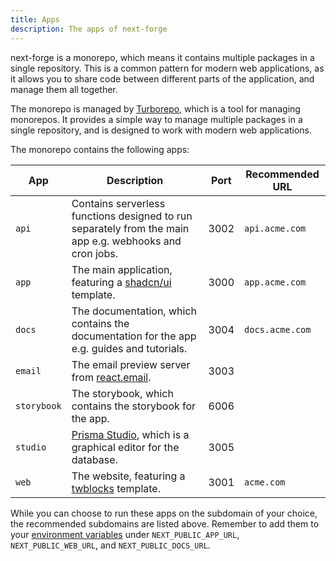 ```yaml
---
title: Apps
description: The apps of next-forge
---
```


next-forge is a monorepo, which means it contains multiple packages in a single repository. This is a common pattern for modern web applications, as it allows you to share code between different parts of the application, and manage them all together.

The monorepo is managed by [Turborepo](https://turbo.build/repo), which is a tool for managing monorepos. It provides a simple way to manage multiple packages in a single repository, and is designed to work with modern web applications.

The monorepo contains the following apps:

| App | Description | Port | Recommended URL |
| --- | ----------- | ---- | --------------- |
| `api` | Contains serverless functions designed to run separately from the main app e.g. webhooks and cron jobs. | 3002 | `api.acme.com` |
| `app` | The main application, featuring a [shadcn/ui](https://ui.shadcn.com/) template. | 3000 | `app.acme.com` |
| `docs` | The documentation, which contains the documentation for the app e.g. guides and tutorials. | 3004 | `docs.acme.com` |
| `email` | The email preview server from [react.email](https://react.email/). | 3003 | |
| `storybook` | The storybook, which contains the storybook for the app. | 6006 | |
| `studio` | [Prisma Studio](https://www.prisma.io/studio), which is a graphical editor for the database. | 3005 | |
| `web` | The website, featuring a [twblocks](https://www.twblocks.com/) template. | 3001 | `acme.com` |

While you can choose to run these apps on the subdomain of your choice, the recommended subdomains are listed above. Remember to add them to your [environment variables](/env) under `NEXT_PUBLIC_APP_URL`, `NEXT_PUBLIC_WEB_URL`, and `NEXT_PUBLIC_DOCS_URL`.
